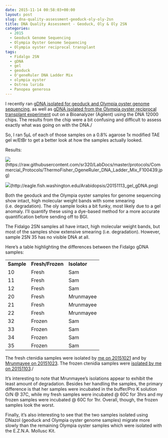 ```yaml
---
date: 2015-11-14 00:58:03+00:00
layout: post
slug: dna-quality-assessment-geoduck-oly-oly-2sn
title: DNA Quality Assessment - Geoduck, Oly & Oly 2SN
categories:
  - 2015
  - Geoduck Genome Sequencing
  - Olympia Oyster Genome Sequencing
  - Olympia oyster reciprocal transplant
tags:
  - Fidalgo 2SN
  - gDNA
  - gel
  - geoduck
  - O'geneRuler DNA Ladder Mix
  - olympia oyster
  - Ostrea lurida
  - Panopea generosa
---
```


I recently ran [gDNA isolated for geoduck and Olympia oyster genome sequencing](https://robertslab.github.io/sams-notebook/posts/2015/2015-11-04-dna-quantification-quality-assessment-geoduck-oly-gdna.html), as well as [gDNA isolated from the Olympia oyster reciprocal transplant experiment](https://robertslab.github.io/sams-notebook/2015/11/04/dna-quantification-quality-assessment-oly-2sn-gdna/) out on a Bioanalyzer (Agilent) using the DNA 12000 chips. The results from the chip were a bit confusing and difficult to assess exactly what was going on with the DNA./

So, I ran 5μL of each of those samples on a 0.8% agarose 1x modified TAE gel w/EtBr to get a better look at how the samples actually looked.

Results:

![](https://raw.githubusercontent.com/sr320/LabDocs/master/protocols/Commercial_Protocols/ThermoFisher_OgeneRuler_DNA_Ladder_Mix_F100439.jpg)(https://raw.githubusercontent.com/sr320/LabDocs/master/protocols/Commercial_Protocols/ThermoFisher_OgeneRuler_DNA_Ladder_Mix_F100439.jpg)

![](https://eagle.fish.washington.edu/Arabidopsis/20151113_gel_gDNA.png)(http://eagle.fish.washington.edu/Arabidopsis/20151113_gel_gDNA.png)



Both the geoduck and the Olympia oyster samples for genome sequencing show intact, high molecular weight bands with some smearing (i.e. degradation). The oly sample looks a bit funky, most likely due to a gel anomaly. I'll quantify these using a dye-based method for a more accurate quantification before sending off to BGI.

The Fidalgo 2SN samples all have intact, high molecular weight bands, but most of the samples show extensive smearing (i.e. degradation). However, sample 2SN 35 has no visible DNA at all.

Here's a table highlighting the differences between the Fidalgo gDNA samples:

<table >
<tbody >
<tr >

<td >**Sample**
</td>

<td >**Fresh/Frozen**
</td>

<td >**Isolator**
</td>
</tr>
<tr >

<td >10
</td>

<td >Fresh
</td>

<td >Sam
</td>
</tr>
<tr >

<td >11
</td>

<td >Fresh
</td>

<td >Sam
</td>
</tr>
<tr >

<td >12
</td>

<td >Fresh
</td>

<td >Sam
</td>
</tr>
<tr >

<td >20
</td>

<td >Fresh
</td>

<td >Mrunmayee
</td>
</tr>
<tr >

<td >21
</td>

<td >Fresh
</td>

<td >Mrunmayee
</td>
</tr>
<tr >

<td >22
</td>

<td >Fresh
</td>

<td >Mrunmayee
</td>
</tr>
<tr >

<td >32
</td>

<td >Frozen
</td>

<td >Sam
</td>
</tr>
<tr >

<td >33
</td>

<td >Frozen
</td>

<td >Sam
</td>
</tr>
<tr >

<td >34
</td>

<td >Frozen
</td>

<td >Sam
</td>
</tr>
<tr >

<td >35
</td>

<td >Frozen
</td>

<td >Sam
</td>
</tr>
</tbody>
</table>



The fresh ctenidia samples were isolated by [me on 20151021](https://robertslab.github.io/sams-notebook/posts/2015/2015-10-21-dna-isolations-fidalgo-2sn-reciprocal-transplants-final-samplings.html) and by [Mrunmayee on 20151023](https://onsnetwork.org/mrunmayee/2015/10/23/opening-oysters-10222015/). The frozen ctenidia samples were [isolated by me on 20151103](https://robertslab.github.io/sams-notebook/2015/11/03/dna-isolations-oly-fidalgo-2sn-ctenidia/)./

It's interesting to note that Mrunmayee's isolations appear to exhibit the least amount of degradation. Besides her handling the samples, the primary difference is that her samples were incubated in the buffer/Pro K solution O/N @ 37C, while my fresh samples were incubated @ 60C for 3hrs and my frozen samples were incubated @ 60C for 1hr. Overall, though, the frozen samples look the worst.

Finally, it's also interesting to see that the two samples isolated using DNazol (geoduck and Olympia oyster genome samples) migrate more slowly than the remaining Olympia oyster samples which were isolated with the E.Z.N.A. Mollusc Kit.
